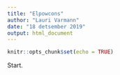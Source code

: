```yaml
---
title: "Elpowcons"
author: "Lauri Varmann"
date: "18 detsember 2019"
output: html_document
---
```


```r
knitr::opts_chunk$set(echo = TRUE)
```

Start.